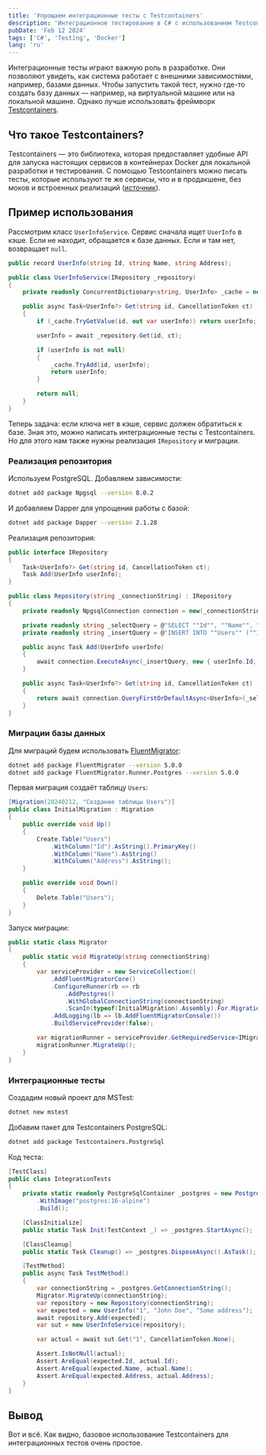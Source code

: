 ```yaml
---
title: 'Упрощаем интеграционные тесты с Testcontainers'
description: 'Интеграционное тестирование в C# с использованием Testcontainers'
pubDate: 'Feb 12 2024'
tags: ['C#', 'Testing', 'Docker']
lang: 'ru'
---
```


Интеграционные тесты играют важную роль в разработке. Они позволяют увидеть, как система работает с внешними зависимостями, например, базами данных. Чтобы запустить такой тест, нужно где-то создать базу данных — например, на виртуальной машине или на локальной машине. Однако лучше использовать фреймворк [Testcontainers](https://testcontainers.com/).

## Что такое Testcontainers?

Testcontainers — это библиотека, которая предоставляет удобные API для запуска настоящих сервисов в контейнерах Docker для локальной разработки и тестирования. С помощью Testcontainers можно писать тесты, которые используют те же сервисы, что и в продакшене, без моков и встроенных реализаций ([источник](https://testcontainers.com/getting-started/)).

## Пример использования

Рассмотрим класс `UserInfoService`. Сервис сначала ищет `UserInfo` в кэше. Если не находит, обращается к базе данных. Если и там нет, возвращает `null`.

```cs
public record UserInfo(string Id, string Name, string Address);

public class UserInfoService(IRepository _repository)
{
    private readonly ConcurrentDictionary<string, UserInfo> _cache = new();

    public async Task<UserInfo?> Get(string id, CancellationToken ct)
    {
        if (_cache.TryGetValue(id, out var userInfo)) return userInfo;

        userInfo = await _repository.Get(id, ct);

        if (userInfo is not null)
        {
            _cache.TryAdd(id, userInfo);
            return userInfo;
        }

        return null;
    }
}
```

Теперь задача: если ключа нет в кэше, сервис должен обратиться к базе. Зная это, можно написать интеграционные тесты с Testcontainers. Но для этого нам также нужны реализация `IRepository` и миграции.

### Реализация репозитория

Используем PostgreSQL. Добавляем зависимости:

```sh
dotnet add package Npgsql --version 8.0.2
```

И добавляем Dapper для упрощения работы с базой:

```sh
dotnet add package Dapper --version 2.1.28
```

Реализация репозитория:

```cs
public interface IRepository
{
    Task<UserInfo?> Get(string id, CancellationToken ct);
    Task Add(UserInfo userInfo);
}

public class Repository(string _connectionString) : IRepository
{
    private readonly NpgsqlConnection connection = new(_connectionString);

    private readonly string _selectQuery = @"SELECT ""Id"", ""Name"", ""Address"" FROM ""Users"" WHERE ""Id"" = @Id";
    private readonly string _insertQuery = @"INSERT INTO ""Users"" (""Id"", ""Name"", ""Address"") VALUES (@Id, @Name, @Address)";

    public async Task Add(UserInfo userInfo)
    {
        await connection.ExecuteAsync(_insertQuery, new { userInfo.Id, userInfo.Name, userInfo.Address });
    }

    public async Task<UserInfo?> Get(string id, CancellationToken ct)
    {
        return await connection.QueryFirstOrDefaultAsync<UserInfo>(_selectQuery, new { Id = id });
    }
}
```

### Миграции базы данных

Для миграций будем использовать [FluentMigrator](https://github.com/fluentmigrator/fluentmigrator):

```sh
dotnet add package FluentMigrator --version 5.0.0
dotnet add package FluentMigrator.Runner.Postgres --version 5.0.0
```

Первая миграция создаёт таблицу `Users`:

```cs
[Migration(20240212, "Создание таблицы Users")]
public class InitialMigration : Migration
{
    public override void Up()
    {
        Create.Table("Users")
            .WithColumn("Id").AsString().PrimaryKey()
            .WithColumn("Name").AsString()
            .WithColumn("Address").AsString();
    }

    public override void Down()
    {
        Delete.Table("Users");
    }
}
```

Запуск миграции:

```cs
public static class Migrator
{
    public static void MigrateUp(string connectionString)
    {
        var serviceProvider = new ServiceCollection()
            .AddFluentMigratorCore()
            .ConfigureRunner(rb => rb
                .AddPostgres()
                .WithGlobalConnectionString(connectionString)
                .ScanIn(typeof(InitialMigration).Assembly).For.Migrations())
            .AddLogging(lb => lb.AddFluentMigratorConsole())
            .BuildServiceProvider(false);

        var migrationRunner = serviceProvider.GetRequiredService<IMigrationRunner>();
        migrationRunner.MigrateUp();
    }
}
```

### Интеграционные тесты

Создадим новый проект для MSTest:

```sh
dotnet new mstest
```

Добавим пакет для Testcontainers PostgreSQL:

```sh
dotnet add package Testcontainers.PostgreSql
```

Код теста:

```cs
[TestClass]
public class IntegrationTests
{
    private static readonly PostgreSqlContainer _postgres = new PostgreSqlBuilder()
        .WithImage("postgres:16-alpine")
        .Build();

    [ClassInitialize]
    public static Task Init(TestContext _) => _postgres.StartAsync();

    [ClassCleanup]
    public static Task Cleanup() => _postgres.DisposeAsync().AsTask();

    [TestMethod]
    public async Task TestMethod()
    {
        var connectionString = _postgres.GetConnectionString();
        Migrator.MigrateUp(connectionString);
        var repository = new Repository(connectionString);
        var expected = new UserInfo("1", "John Doe", "Some address");
        await repository.Add(expected);
        var sut = new UserInfoService(repository);

        var actual = await sut.Get("1", CancellationToken.None);

        Assert.IsNotNull(actual);
        Assert.AreEqual(expected.Id, actual.Id);
        Assert.AreEqual(expected.Name, actual.Name);
        Assert.AreEqual(expected.Address, actual.Address);
    }
}
```

## Вывод

Вот и всё. Как видно, базовое использование Testcontainers для интеграционных тестов очень простое.
